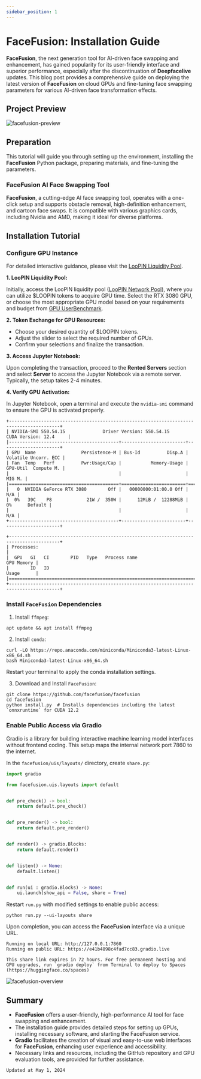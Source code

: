 ```yaml
---
sidebar_position: 1
---
```


# FaceFusion: Installation Guide

**FaceFusion**, the next generation tool for AI-driven face swapping and enhancement, has gained popularity for its user-friendly interface and superior performance, especially after the discontinuation of **Deepfacelive** updates. This blog post provides a comprehensive guide on deploying the latest version of **FaceFusion** on cloud GPUs and fine-tuning face swapping parameters for various AI-driven face transformation effects.

## Project Preview

![facefusion-preview](facefusion.assets/facefusion-preview.png)

## Preparation

This tutorial will guide you through setting up the environment, installing the **FaceFusion** Python package, preparing materials, and fine-tuning the parameters.

### FaceFusion AI Face Swapping Tool

**FaceFusion**, a cutting-edge AI face swapping tool, operates with a one-click setup and supports obstacle removal, high-definition enhancement, and cartoon face swaps. It is compatible with various graphics cards, including Nvidia and AMD, making it ideal for diverse platforms.

## Installation Tutorial

### Configure GPU Instance

For detailed interactive guidance, please visit the [LooPIN Liquidity Pool](/docs/quick-start/swap).

**1. LooPIN Liquidity Pool:**

Initially, access the LooPIN liquidity pool ([LooPIN Network Pool](https://loopin.network/pool)), where you can utilize $LOOPIN tokens to acquire GPU time. Select the RTX 3080 GPU, or choose the most appropriate GPU model based on your requirements and budget from [GPU UserBenchmark](https://gpu.userbenchmark.com/).

**2. Token Exchange for GPU Resources:**

- Choose your desired quantity of $LOOPIN tokens.
- Adjust the slider to select the required number of GPUs.
- Confirm your selections and finalize the transaction.

**3. Access Jupyter Notebook:**

Upon completing the transaction, proceed to the **Rented Servers** section and select **Server** to access the Jupyter Notebook via a remote server. Typically, the setup takes 2-4 minutes.

**4. Verify GPU Activation:**

In Jupyter Notebook, open a terminal and execute the `nvidia-smi` command to ensure the GPU is activated properly.

```shell
+-----------------------------------------------------------------------------------------+
| NVIDIA-SMI 550.54.15              Driver Version: 550.54.15      CUDA Version: 12.4     |
|-----------------------------------------+------------------------+----------------------+
| GPU  Name                 Persistence-M | Bus-Id          Disp.A | Volatile Uncorr. ECC |
| Fan  Temp   Perf          Pwr:Usage/Cap |           Memory-Usage | GPU-Util  Compute M. |
|                                         |                        |               MIG M. |
|=========================================+========================+======================|
|   0  NVIDIA GeForce RTX 3080        Off |   00000000:01:00.0 Off |                  N/A |
|  0%   39C    P8             21W /  350W |      12MiB /  12288MiB |      0%      Default |
|                                         |                        |                  N/A |
+-----------------------------------------+------------------------+----------------------+

+-----------------------------------------------------------------------------------------+
| Processes:                                                                              |
|  GPU   GI   CI        PID   Type   Process name                              GPU Memory |
|        ID   ID                                                               Usage      |
|=========================================================================================|
+-----------------------------------------------------------------------------------------+
```

### Install `FaceFusion` Dependencies

1. Install `ffmpeg`:

```shell
apt update && apt install ffmpeg
```

2. Install `conda`:

```shell
curl -LO https://repo.anaconda.com/miniconda/Miniconda3-latest-Linux-x86_64.sh
bash Miniconda3-latest-Linux-x86_64.sh
```

Restart your terminal to apply the conda installation settings.

3. Download and Install `FaceFusion`:

```shell
git clone https://github.com/facefusion/facefusion
cd facefusion
python install.py  # Installs dependencies including the latest `onnxruntime` for CUDA 12.2
```

### Enable Public Access via Gradio

Gradio is a library for building interactive machine learning model interfaces without frontend coding. This setup maps the internal network port 7860 to the internet.

In the `facefusion/uis/layouts/` directory, create `share.py`:

```python
import gradio

from facefusion.uis.layouts import default


def pre_check() -> bool:
    return default.pre_check()


def pre_render() -> bool:
    return default.pre_render()


def render() -> gradio.Blocks:
    return default.render()


def listen() -> None:
    default.listen()


def run(ui : gradio.Blocks) -> None:
    ui.launch(show_api = False, share = True)
```

Restart `run.py` with modified settings to enable public access:

```shell
python run.py --ui-layouts share
```

Upon completion, you can access the **FaceFusion** interface via a unique URL.

```shell
Running on local URL: http://127.0.0.1:7860
Running on public URL: https://e41b4898c4fad7cc83.gradio.live

This share link expires in 72 hours. For free permanent hosting and GPU upgrades, run `gradio deploy` from Terminal to deploy to Spaces (https://huggingface.co/spaces)
```

![facefusion-overview](facefusion.assets/facefusion-overview.png)

## Summary

- **FaceFusion** offers a user-friendly, high-performance AI tool for face swapping and enhancement.
- The installation guide provides detailed steps for setting up GPUs, installing necessary software, and starting the FaceFusion service.
- **Gradio** facilitates the creation of visual and easy-to-use web interfaces for **FaceFusion**, enhancing user experience and accessibility.
- Necessary links and resources, including the GitHub repository and GPU evaluation tools, are provided for further assistance.

`Updated at May 1, 2024`